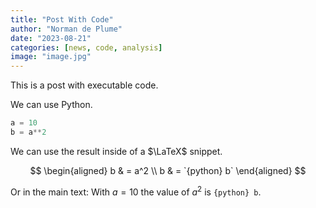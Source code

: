 ```yaml
---
title: "Post With Code"
author: "Norman de Plume"
date: "2023-08-21"
categories: [news, code, analysis]
image: "image.jpg"
---
```


This is a post with executable code.

We can use Python.
```python
a = 10
b = a**2
```

We can use the result inside of a $\LaTeX$ snippet.

$$
\begin{aligned}
b & = a^2 \\
b & = `{python} b`
\end{aligned}
$$ 

Or in the main text: With $a = 10$ the value of $a^2$ is `{python} b`.

